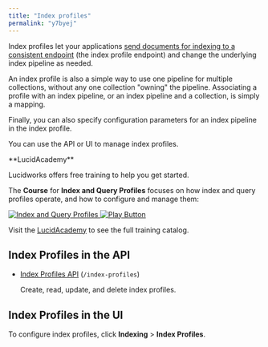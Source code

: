 ```yaml
---
title: "Index profiles"
permalink: "y7byej"
---
```


Index profiles let your applications [send documents for indexing to a consistent endpoint](/how-to/5qfjgg/import-data-with-the-rest-api) (the index profile endpoint) and change the underlying index pipeline as needed.

An index profile is also a simple way to use one pipeline for multiple collections, without any one collection "owning" the pipeline. Associating a profile with an index pipeline, or an index pipeline and a collection, is simply a mapping.

Finally, you can also specify configuration parameters for an index pipeline in the index profile.

You can use the API or UI to manage index profiles.

<Note>
**LucidAcademy**

Lucidworks offers free training to help you get started.

The **Course** for **Index and Query Profiles** focuses on how index and query profiles operate, and how to configure and manage them:

<Frame>
  <a href="https://academy.lucidworks.com/index-and-query-profiles" target="_blank">
    <div class="note-image-wrapper">
      <img noZoom src="/assets/images/training-covers/index-and-query-profiles.jpeg" alt="Index and Query Profiles" class="note-image" />
      <img noZoom src="/images/play-btn.svg" alt="Play Button" class="note-image-overlay" />
    </div>
  </a>
</Frame>


Visit the [LucidAcademy](https://academy.lucidworks.com) to see the full training catalog.

</Note>

## Index Profiles in the API

* [Index Profiles API](/managed-fusion/5.9/5kec6y/index-profiles-api) (`/index-profiles`)

  Create, read, update, and delete index profiles.

## Index Profiles in the UI

To configure index profiles, click **Indexing** > **Index Profiles**.